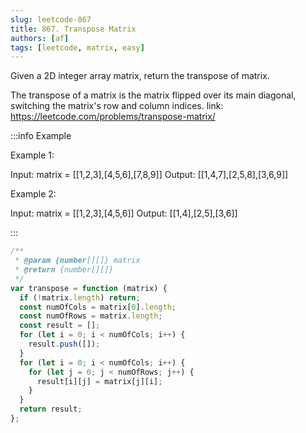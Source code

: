 ```yaml
---
slug: leetcode-867
title: 867. Transpose Matrix
authors: [af]
tags: [leetcode, matrix, easy]
---
```


Given a 2D integer array matrix, return the transpose of matrix.

The transpose of a matrix is the matrix flipped over its main diagonal, switching the matrix's row and column indices. link: https://leetcode.com/problems/transpose-matrix/

:::info Example

Example 1:

Input: matrix = [[1,2,3],[4,5,6],[7,8,9]]
Output: [[1,4,7],[2,5,8],[3,6,9]]

Example 2:

Input: matrix = [[1,2,3],[4,5,6]]
Output: [[1,4],[2,5],[3,6]]

:::

```js
/**
 * @param {number[][]} matrix
 * @return {number[][]}
 */
var transpose = function (matrix) {
  if (!matrix.length) return;
  const numOfCols = matrix[0].length;
  const numOfRows = matrix.length;
  const result = [];
  for (let i = 0; i < numOfCols; i++) {
    result.push([]);
  }
  for (let i = 0; i < numOfCols; i++) {
    for (let j = 0; j < numOfRows; j++) {
      result[i][j] = matrix[j][i];
    }
  }
  return result;
};
```
